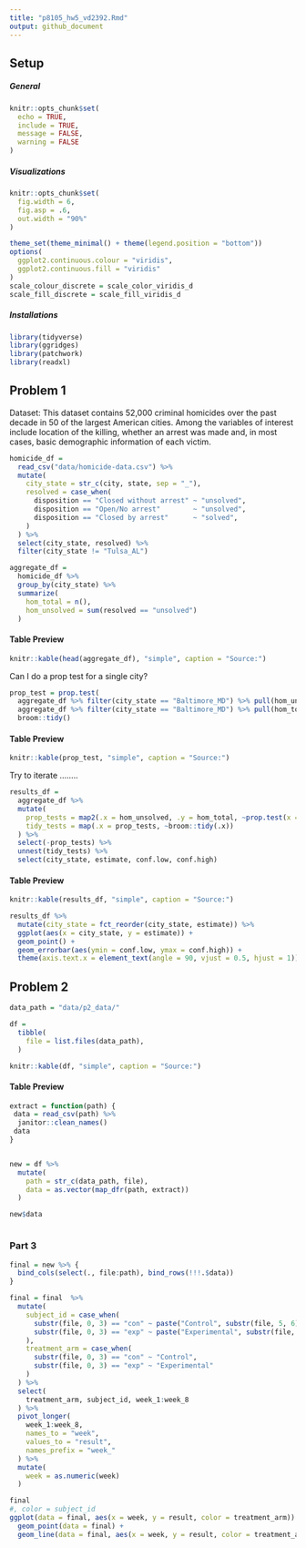 ```yaml
---
title: "p8105_hw5_vd2392.Rmd"
output: github_document
---
```


## Setup 

##### General
```r
knitr::opts_chunk$set(
  echo = TRUE,
  include = TRUE,
  message = FALSE,
  warning = FALSE
)
```

##### Visualizations
```r
knitr::opts_chunk$set(
  fig.width = 6,
  fig.asp = .6,
  out.width = "90%"
)

theme_set(theme_minimal() + theme(legend.position = "bottom"))
options(
  ggplot2.continuous.colour = "viridis",
  ggplot2.continuous.fill = "viridis"
)
scale_colour_discrete = scale_color_viridis_d
scale_fill_discrete = scale_fill_viridis_d
```

##### Installations
```r
library(tidyverse)
library(ggridges)
library(patchwork)
library(readxl)
```

## Problem 1

Dataset: This dataset contains 52,000 criminal homicides over the past decade in 50 of the largest American cities. Among the variables of interest include location of the killing, whether an arrest was made and, in most cases, basic demographic information of each victim.

```r
homicide_df = 
  read_csv("data/homicide-data.csv") %>% 
  mutate(
    city_state = str_c(city, state, sep = "_"),
    resolved = case_when(
      disposition == "Closed without arrest" ~ "unsolved",
      disposition == "Open/No arrest"        ~ "unsolved",
      disposition == "Closed by arrest"      ~ "solved",
    )
  ) %>% 
  select(city_state, resolved) %>% 
  filter(city_state != "Tulsa_AL")
```

```r
aggregate_df = 
  homicide_df %>% 
  group_by(city_state) %>% 
  summarize(
    hom_total = n(),
    hom_unsolved = sum(resolved == "unsolved")
  )


```

#### Table Preview
```r
knitr::kable(head(aggregate_df), "simple", caption = "Source:")
```

Can I do a prop test for a single city?

```r
prop_test = prop.test(
  aggregate_df %>% filter(city_state == "Baltimore_MD") %>% pull(hom_unsolved), 
  aggregate_df %>% filter(city_state == "Baltimore_MD") %>% pull(hom_total)) %>% 
  broom::tidy()
```

#### Table Preview
```r
knitr::kable(prop_test, "simple", caption = "Source:")
```

Try to iterate ........

```r
results_df = 
  aggregate_df %>% 
  mutate(
    prop_tests = map2(.x = hom_unsolved, .y = hom_total, ~prop.test(x = .x, n = .y)),
    tidy_tests = map(.x = prop_tests, ~broom::tidy(.x))
  ) %>% 
  select(-prop_tests) %>% 
  unnest(tidy_tests) %>% 
  select(city_state, estimate, conf.low, conf.high)
```


#### Table Preview
```r
knitr::kable(results_df, "simple", caption = "Source:")
```


```r
results_df %>% 
  mutate(city_state = fct_reorder(city_state, estimate)) %>% 
  ggplot(aes(x = city_state, y = estimate)) +
  geom_point() + 
  geom_errorbar(aes(ymin = conf.low, ymax = conf.high)) + 
  theme(axis.text.x = element_text(angle = 90, vjust = 0.5, hjust = 1))
```

## Problem 2



```r

data_path = "data/p2_data/"

df = 
  tibble(
    file = list.files(data_path),
  )

knitr::kable(df, "simple", caption = "Source:")

```


#### Table Preview
```r


extract = function(path) {
 data = read_csv(path) %>% 
  janitor::clean_names()
 data
}


new = df %>% 
  mutate(
    path = str_c(data_path, file),
    data = as.vector(map_dfr(path, extract))
  )

new$data



```

### Part 3

```r

final = new %>% {
  bind_cols(select(., file:path), bind_rows(!!!.$data))
}

final = final  %>% 
  mutate(
    subject_id = case_when(
      substr(file, 0, 3) == "con" ~ paste("Control", substr(file, 5, 6), sep = "_"),
      substr(file, 0, 3) == "exp" ~ paste("Experimental", substr(file, 5, 6), sep = "_")
    ),
    treatment_arm = case_when(
      substr(file, 0, 3) == "con" ~ "Control",
      substr(file, 0, 3) == "exp" ~ "Experimental"
    )
  ) %>% 
  select(
    treatment_arm, subject_id, week_1:week_8
  ) %>% 
  pivot_longer(
    week_1:week_8,
    names_to = "week",
    values_to = "result",
    names_prefix = "week_"
  ) %>% 
  mutate(
    week = as.numeric(week)
  )

final
#, color = subject_id
ggplot(data = final, aes(x = week, y = result, color = treatment_arm)) + 
  geom_point(data = final) + 
  geom_line(data = final, aes(x = week, y = result, color = treatment_arm))
```

```r





```

